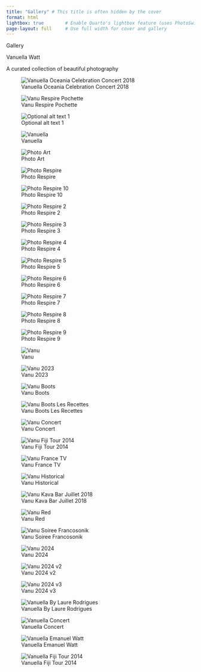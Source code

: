 ```yaml
---
title: "Gallery" # This title is often hidden by the cover
format: html
lightbox: true        # Enable Quarto's lightbox feature (uses PhotoSwipe)
page-layout: full     # Use full width for cover and gallery
---
```


::::::: {.cover-section style="background-image: url('VANU_RESPIRE_POCHETTE.jpg?w=2000');"}
:::::: cover-content
::: cover-title
Gallery
:::

::: cover-headline
Vanuella Watt
:::

::: cover-body
A curated collection of beautiful photography
:::
::::::
:::::::

::: {#gallery-grid .gallery}
<!-- Add your images here, referencing the 'gallery' folder -->

<!-- Quarto will handle the grid layout and lightbox linking -->
![Vanuella Oceania Celebration Concert 2018](vanuella_ocaeania_celebration_concert_2018.jpg){group="miezu"}

![Vanu Respire Pochette](VANU_RESPIRE_POCHETTE.jpg){group="miezu"}

![Optional alt text 1](Photo_Respire.jpg){group="miezu"}

![Vanuella](maxresdefault.jpg){group="miezu"}

![Photo Art](Photo_Art.jpg){group="miezu"}

![Photo Respire](Photo_Respire.jpg){group="miezu"}

![Photo Respire 10](Photo_Respire10.jpg){group="miezu"}

![Photo Respire 2](Photo_Respire2.jpg){group="miezu"}

![Photo Respire 3](Photo_Respire3.jpg){group="miezu"}

![Photo Respire 4](Photo_Respire4.jpg){group="miezu"}

![Photo Respire 5](Photo_Respire5.jpg){group="miezu"}

![Photo Respire 6](Photo_Respire6.jpg){group="miezu"}

![Photo Respire 7](Photo_Respire7.jpg){group="miezu"}

![Photo Respire 8](Photo_Respire8.jpg){group="miezu"}

![Photo Respire 9](Photo_Respire9.jpg){group="miezu"}

![Vanu](vanu.jpg){group="miezu"}

![Vanu 2023](vanu_2023.jpg){group="miezu"}


![Vanu Boots](vanu_boots.jpg){group="miezu"}

![Vanu Boots Les Recettes](vanu_boots_les_recettes.jpg){group="miezu"}

![Vanu Concert](vanu_concert.jpg){group="miezu"}

![Vanu Fiji Tour 2014](vanu_Fiji_Tour_2014.jpg){group="miezu"}

![Vanu France TV](vanu_france_tv.jpg){group="miezu"}

![Vanu Historical](Vanu_historical.jpg){group="miezu"}

![Vanu Kava Bar Juillet 2018](vanu_kava_bar14_JUILLET_2018b.png){group="miezu"}

![Vanu Red](vanu_red.jpg){group="miezu"}

![Vanu Soiree Francosonik](vanu_soiree_francosonik.jpg){group="miezu"}

![Vanu 2024](vanu2024.jpg){group="miezu"}

![Vanu 2024 v2](vanu2024v2.jpg){group="miezu"}

![Vanu 2024 v3](vanu2024v3.jpg){group="miezu"}

![Vanuella By Laure Rodrigues](Vanuella_By_Laure_Rodrigues.jpg){group="miezu"}

![Vanuella Concert](vanuella_concert.jpg){group="miezu"}

![Vanuella Emanuel Watt](vanuella_emanuel_watt.jpg){group="miezu"}

![Vanuella Fiji Tour 2014](Vanuella_Fiji_Tour_2014.jpg){group="miezu"}



<!-- Add more images as needed -->
:::

